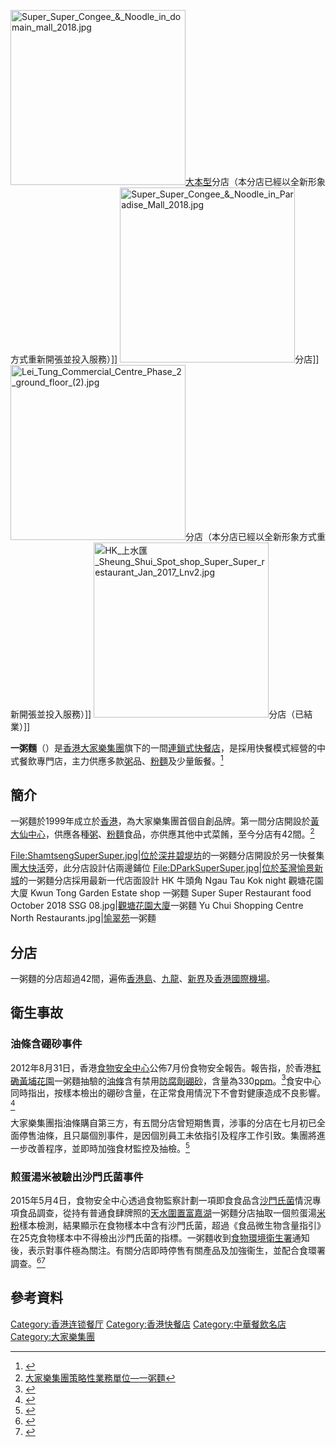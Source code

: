 {{Infobox Company 
| company_name     = 一粥麵
| company_name_en  = Super Super Congee & Noodles
| company_logo     = [[File:Congee.png|150px]]
| company_type     = [[港式快餐|港式快餐]]企業
| company_slogan   = 
| foundation       = {{start_date_and_age|1999}}<br>{{HK}}[[九龍|九龍]][[黃大仙中心|黃大仙中心]]
| location         = {{HK}}
| founder          = [[大家樂|大家樂]]
| products         = 中式快餐
| key_people       = [[羅開光|羅開光]]（大家樂集團主席）、[[羅德承_(大家樂)|羅德承]]（大家樂集團行政總裁）
| homepage         = [http://www.supersuper.com.hk/tc/index.php 一粥麵]
}}
[[File:Super_Super_Congee_&_Noodle_in_domain_mall_2018.jpg|280px]][[大本型|大本型]]分店（本分店已經以全新形象方式重新開張並投入服務）]]
[[File:Super_Super_Congee_&_Noodle_in_Paradise_Mall_2018.jpg|280px]]分店]]
[[File:Lei_Tung_Commercial_Centre_Phase_2_ground_floor_(2).jpg|280px]]分店（本分店已經以全新形象方式重新開張並投入服務）]]
[[File:HK_上水匯_Sheung_Shui_Spot_shop_Super_Super_restaurant_Jan_2017_Lnv2.jpg|280px]]分店（已結業）]]

'''一粥麵'''（{{lang-en|Super Super Congee & Noodles}}）是[[香港|香港]][[大家樂集團|大家樂集團]]旗下的一間[[連鎖式|連鎖式]][[快餐店|快餐店]]，是採用快餐模式經營的中式餐飲專門店，主力供應多款[[粥|粥]]品、[[粉|粉]][[麵|麵]]及少量飯餐。<ref name="大家樂集團策略性業務單位">{{Cite web |url=http://www.cafedecoral.com/tch/stra_business_units/quick_service/supercongee.jsp |title=大家樂集團策略性業務單位—一粥麵 |accessdate=2015-07-02 |archive-date=2019-09-24 |archive-url=https://web.archive.org/web/20190924135805/http://www.cafedecoral.com/tch/stra_business_units/quick_service/supercongee.jsp |dead-url=no }}</ref>

==簡介==
一粥麵於1999年成立於[[香港|香港]]，為大家樂集團首個自創品牌。第一間分店開設於[[黃大仙中心|黃大仙中心]]，供應各種[[粥|粥]]、[[粉|粉]][[麵|麵]]食品，亦供應其他中式菜餚，至今分店有42間。<ref name="大家樂集團策略性業務單位">[http://www.cafedecoral.com/tch/stra_business_units/quick_service/supercongee.jsp 大家樂集團策略性業務單位—一粥麵]</ref>

<gallery>
File:ShamtsengSuperSuper.jpg|位於[[深井|深井]][[碧堤坊|碧堤坊]]的一粥麵分店開設於另一快餐集團[[大快活|大快活]]旁，此分店設計佔兩邊鋪位
File:DParkSuperSuper.jpg|位於[[荃灣|荃灣]][[愉景新城|愉景新城]]的一粥麵分店採用最新一代店面設計
HK 牛頭角 Ngau Tau Kok night 觀塘花園大廈 Kwun Tong Garden Estate shop 一粥麵 Super Super Restaurant food October 2018 SSG 08.jpg|[[觀塘花園大廈|觀塘花園大廈]]一粥麵
Yu Chui Shopping Centre North Restaurants.jpg|[[愉翠苑|愉翠苑]]一粥麵
</gallery>

== 分店 ==
一粥麵的分店超過42間，遍佈[[香港島|香港島]]、[[九龍|九龍]]、[[新界|新界]]及[[香港國際機場|香港國際機場]]。

==衛生事故==
===油條含硼砂事件===
2012年8月31日，香港[[食物安全中心|食物安全中心]]公佈7月份食物安全報告。報告指，於香港[[紅磡|紅磡]][[黃埔花園|黃埔花園]]一粥麵抽驗的[[油條|油條]]含有禁用[[防腐劑|防腐劑]][[硼砂|硼砂]]，含量為330[[ppm|ppm]]。<ref>{{Cite web |url=https://www.e123.hk/ElderlyPro/details/182376/71 |title=長青網：一粥麵油炸鬼含硼砂　長期食用礙生育 |accessdate=2015-07-03 |archive-date=2017-10-19 |archive-url=https://web.archive.org/web/20171019222350/https://www.e123.hk/ElderlyPro/details/182376/71 |dead-url=no }}</ref>食安中心同時指出，按樣本檢出的硼砂含量，在正常食用情況下不會對健康造成不良影響。<ref>{{Cite web |url=http://news.hkheadline.com.hk/dailynews/content_hk/2012/09/01/205055.asp |title=頭條日報 頭條網 「一粥麵」分店 油條驗含硼砂 |accessdate=2015-07-03 |archive-date=2017-10-19 |archive-url=https://web.archive.org/web/20171019220735/http://news.hkheadline.com.hk/dailynews/content_hk/2012/09/01/205055.asp |dead-url=no }}</ref>

大家樂集團指油條購自第三方，有五間分店曾短期售賣，涉事的分店在七月初已全面停售油條，且只屬個別事件，是因個別員工未依指引及程序工作引致。集團將進一步改善程序，並即時加強食材監控及抽檢。<ref>{{Cite web |url=http://www.activ-balance.com/tc/health?tab=8&part=68 |title=AB9 Activ-Balance全功能淨水系統 健康知識庫 硼砂油條 |accessdate=2015-07-03 |archive-date=2015-07-04 |archive-url=https://web.archive.org/web/20150704095757/http://www.activ-balance.com/tc/health?tab=8&part=68 |dead-url=no }}</ref>

===煎蛋湯米被驗出沙門氏菌事件===
2015年5月4日，食物安全中心透過食物監察計劃一項即食食品含[[沙門氏菌|沙門氏菌]]情況專項食品調查，從持有普通食肆牌照的[[天水圍|天水圍]][[置富嘉湖|置富嘉湖]]一粥麵分店抽取一個煎蛋湯[[米粉|米粉]]樣本檢測，結果顯示在食物樣本中含有沙門氏菌，超過《食品微生物含量指引》在25克食物樣本中不得檢出沙門氏菌的指標。一粥麵收到[[食物環境衛生署|食物環境衛生署]]通知後，表示對事件極為關注。有關分店即時停售有關產品及加強衞生，並配合食環署調查。<ref>{{Cite web |url=https://hk.news.yahoo.com/%E7%B2%A5%E9%BA%B5-%E7%85%8E%E8%9B%8B%E6%B9%AF%E7%B1%B3%E9%A9%97%E5%87%BA%E6%B2%99%E9%96%80%E6%B0%8F%E8%8F%8C-233045744.html |title=「一粥麵」煎蛋湯米驗出沙門氏菌-Yahoo新聞香港 |accessdate=2015-07-02 |archive-date=2015-07-02 |archive-url=https://web.archive.org/web/20150702204353/https://hk.news.yahoo.com/%E7%B2%A5%E9%BA%B5-%E7%85%8E%E8%9B%8B%E6%B9%AF%E7%B1%B3%E9%A9%97%E5%87%BA%E6%B2%99%E9%96%80%E6%B0%8F%E8%8F%8C-233045744.html |dead-url=no }}</ref><ref>{{Cite web |url=http://orientaldaily.on.cc/cnt/news/20150505/00176_054.html |title=「一粥麵」煎蛋湯米驗出沙門氏菌-昔日東方 |accessdate=2015-07-03 |archive-date=2019-12-06 |archive-url=https://web.archive.org/web/20191206105902/https://orientaldaily.on.cc/cnt/news/20150505/00176_054.html |dead-url=no }}</ref>

==參考資料==
{{reflist}}

[[Category:香港连锁餐厅|Category:香港连锁餐厅]]
[[Category:香港快餐店|Category:香港快餐店]]
[[Category:中華餐飲名店|Category:中華餐飲名店]]
[[Category:大家樂集團|Category:大家樂集團]]